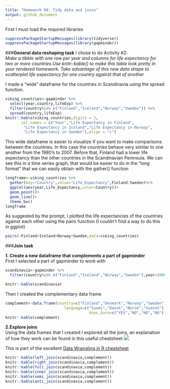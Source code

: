 ```yaml
---
title: "Homework 04: Tidy data and joins"
output: github_document
---
```


First I must load the required libraries
```r
suppressPackageStartupMessages(library(tidyverse))
suppressPackageStartupMessages(library(gapminder))

```

###**General data reshaping task**
I chose to do Activity #2:  
_Make a tibble with one row per year and columns for life expectancy for two or more countries.Use knitr::kable() to make this table look pretty in your rendered homework.
Take advantage of this new data shape to scatterplot life expectancy for one country against that of another_

I made a "wide" dataframe for the countries in Scandinavia using the spread function. 
```r
viking_countries<-gapminder %>% 
  select(year,country,lifeExp) %>% 
  filter(country%in% c("Finland","Iceland","Norway","Sweden")) %>% 
  spread(country,lifeExp)
knitr::kable(viking_countries,digits = 2,
       col.names = c("Year","Life Expectancy in Finland",
        "Life Expectancy in Iceland","Life Expectancy in Norway",
        "Life Expectancy in Sweden"),align = "c")
```
 
 This wide dataframe is easier to visualize if you want to make comparisons between the countries. In this case the countries behave very similar to one another from the 1980's to 2007. Before that, Finland had a lower life expectancy than the other countries in the Scandinavian Peninsula. We can see this in a time series graph, that would be easier to do in the "long format" that we can easily obtain with the gather() function
 
```r
longframe<-viking_countries %>% 
  gather(key="Country",value="Life_Expectancy",Finland:Sweden)%>%
  ggplot(aes(year,Life_Expectancy,color=Country))+
  geom_point()+
  geom_line()+
  theme_bw()
longframe
```
As suggested by the prompt, I plotted the life expectancies of the countries against each other using the pairs function (I couldn't find a way to do this in ggplot)
```r
pairs(~Finland+Iceland+Norway+Sweden,data=viking_countries)
```


###**Join task**  

**1. Create a new dataframe that complements a part of gapminder**  
First I selected a part of gapminder to work with
```r
scandinavia<-gapminder %>% 
  filter(country%in% c("Finland","Iceland","Norway","Sweden"),year>2000)

knitr::kable(scandinavia)
```

Then I created the complementary data frame
```r
complement<-data.frame(country=c("Finland","Denmark","Norway","Sweden"),
                          language=c("Suomi","Dansk","Norsk","Svensk"),
                                     Uses_Euro=c("YES","NO","NO","NO"))
knitr::kable(complement)
```

**2.Explore joins**  
Using the data frames that I created I explored all the joins, an explanation of how they work can be found in
this useful cheatsheet  ![](http://2.bp.blogspot.com/-01CG3bwfd40/Vq9vb7fFKbI/AAAAAAAABvE/H26s4Qehbzg/s1600/Capture.PNG)   

This is part of the excellent [Data Wrangling in R cheatsheet](https://www.rstudio.com/wp-content/uploads/2015/02/data-wrangling-cheatsheet.pdf)

```r
knitr::kable(left_join(scandinavia,complement))
knitr::kable(right_join(scandinavia,complement))
knitr::kable(full_join(scandinavia,complement))
knitr::kable(inner_join(scandinavia,complement))
knitr::kable(semi_join(scandinavia,complement))
knitr::kable(anti_join(scandinavia,complement))

```


